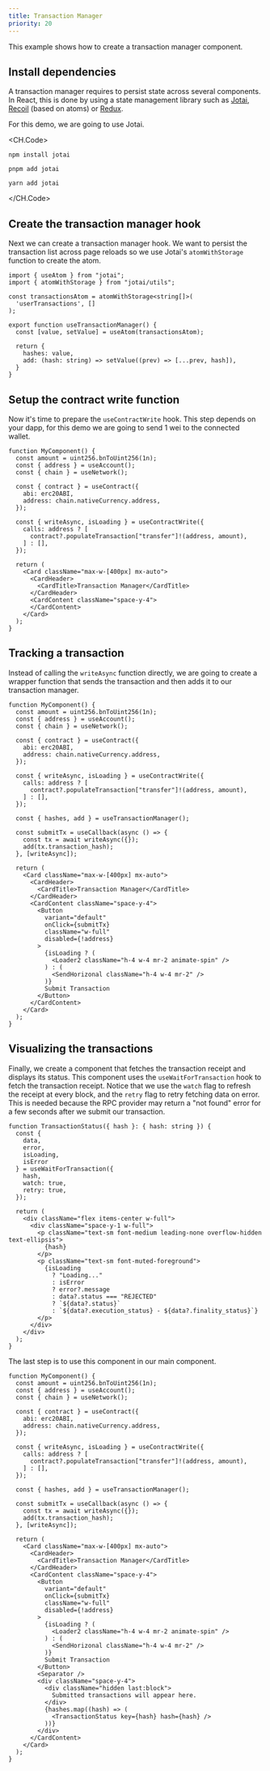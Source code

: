 ```yaml
---
title: Transaction Manager
priority: 20
---
```


This example shows how to create a transaction manager component.

<DemoContainer>
  <TransactionManagerDemo />
</DemoContainer>

## Install dependencies

A transaction manager requires to persist state across several components. In
React, this is done by using a state management library such as
[Jotai](https://jotai.org/), [Recoil](https://recoiljs.org/) (based on atoms) or
[Redux](https://react-redux.js.org/).

For this demo, we are going to use Jotai.

<CH.Code>
```console npm
npm install jotai
```
```console pnpm
pnpm add jotai
```
```console yarn
yarn add jotai
```
</CH.Code>

## Create the transaction manager hook

Next we can create a transaction manager hook. We want to persist the
transaction list across page reloads so we use Jotai's `atomWithStorage`
function to create the atom.

```tsx hooks/useTransactionManager.ts
import { useAtom } from "jotai";
import { atomWithStorage } from "jotai/utils";

const transactionsAtom = atomWithStorage<string[]>(
  'userTransactions', []
);

export function useTransactionManager() {
  const [value, setValue] = useAtom(transactionsAtom);

  return {
    hashes: value,
    add: (hash: string) => setValue((prev) => [...prev, hash]),
  }
}
```

## Setup the contract write function

Now it's time to prepare the `useContractWrite` hook. This step depends on your
dapp, for this demo we are going to send 1 wei to the connected wallet.

```tsx components/my-component.tsx focus=2:25
function MyComponent() {
  const amount = uint256.bnToUint256(1n);
  const { address } = useAccount();
  const { chain } = useNetwork();

  const { contract } = useContract({
    abi: erc20ABI,
    address: chain.nativeCurrency.address,
  });

  const { writeAsync, isLoading } = useContractWrite({
    calls: address ? [
      contract?.populateTransaction["transfer"]!(address, amount),
    ] : [],
  });

  return (
    <Card className="max-w-[400px] mx-auto">
      <CardHeader>
        <CardTitle>Transaction Manager</CardTitle>
      </CardHeader>
      <CardContent className="space-y-4">
      </CardContent>
    </Card>
  );
}
```

## Tracking a transaction

Instead of calling the `writeAsync` function directly, we are going to create a
wrapper function that sends the transaction and then adds it to our transaction
manager.

```tsx components/my-component.tsx focus=17:22,30:42
function MyComponent() {
  const amount = uint256.bnToUint256(1n);
  const { address } = useAccount();
  const { chain } = useNetwork();

  const { contract } = useContract({
    abi: erc20ABI,
    address: chain.nativeCurrency.address,
  });

  const { writeAsync, isLoading } = useContractWrite({
    calls: address ? [
      contract?.populateTransaction["transfer"]!(address, amount),
    ] : [],
  });

  const { hashes, add } = useTransactionManager();

  const submitTx = useCallback(async () => {
    const tx = await writeAsync({});
    add(tx.transaction_hash);
  }, [writeAsync]);

  return (
    <Card className="max-w-[400px] mx-auto">
      <CardHeader>
        <CardTitle>Transaction Manager</CardTitle>
      </CardHeader>
      <CardContent className="space-y-4">
        <Button
          variant="default"
          onClick={submitTx}
          className="w-full"
          disabled={!address}
        >
          {isLoading ? (
            <Loader2 className="h-4 w-4 mr-2 animate-spin" />
          ) : (
            <SendHorizonal className="h-4 w-4 mr-2" />
          )}
          Submit Transaction
        </Button>
      </CardContent>
    </Card>
  );
}
```

## Visualizing the transactions

Finally, we create a component that fetches the transaction receipt and displays
its status.
This component uses the `useWaitForTransaction` hook to fetch the transaction
receipt. Notice that we use the `watch` flag to refresh the receipt at every
block, and the `retry` flag to retry fetching data on error. This is needed
because the RPC provider may return a "not found" error for a few seconds after
we submit our transaction.

```tsx components/transaction-status.tsx
function TransactionStatus({ hash }: { hash: string }) {
  const {
    data,
    error,
    isLoading,
    isError
  } = useWaitForTransaction({
    hash,
    watch: true,
    retry: true,
  });

  return (
    <div className="flex items-center w-full">
      <div className="space-y-1 w-full">
        <p className="text-sm font-medium leading-none overflow-hidden text-ellipsis">
          {hash}
        </p>
        <p className="text-sm font-muted-foreground">
          {isLoading
            ? "Loading..."
            : isError
            ? error?.message
            : data?.status === "REJECTED"
            ? `${data?.status}`
            : `${data?.execution_status} - ${data?.finality_status}`}
        </p>
      </div>
    </div>
  );
}
```

The last step is to use this component in our main component.

```tsx components/my-component.tsx focus=43:51
function MyComponent() {
  const amount = uint256.bnToUint256(1n);
  const { address } = useAccount();
  const { chain } = useNetwork();

  const { contract } = useContract({
    abi: erc20ABI,
    address: chain.nativeCurrency.address,
  });

  const { writeAsync, isLoading } = useContractWrite({
    calls: address ? [
      contract?.populateTransaction["transfer"]!(address, amount),
    ] : [],
  });

  const { hashes, add } = useTransactionManager();

  const submitTx = useCallback(async () => {
    const tx = await writeAsync({});
    add(tx.transaction_hash);
  }, [writeAsync]);

  return (
    <Card className="max-w-[400px] mx-auto">
      <CardHeader>
        <CardTitle>Transaction Manager</CardTitle>
      </CardHeader>
      <CardContent className="space-y-4">
        <Button
          variant="default"
          onClick={submitTx}
          className="w-full"
          disabled={!address}
        >
          {isLoading ? (
            <Loader2 className="h-4 w-4 mr-2 animate-spin" />
          ) : (
            <SendHorizonal className="h-4 w-4 mr-2" />
          )}
          Submit Transaction
        </Button>
        <Separator />
        <div className="space-y-4">
          <div className="hidden last:block">
            Submitted transactions will appear here.
          </div>
          {hashes.map((hash) => (
            <TransactionStatus key={hash} hash={hash} />
          ))}
        </div>
      </CardContent>
    </Card>
  );
}
